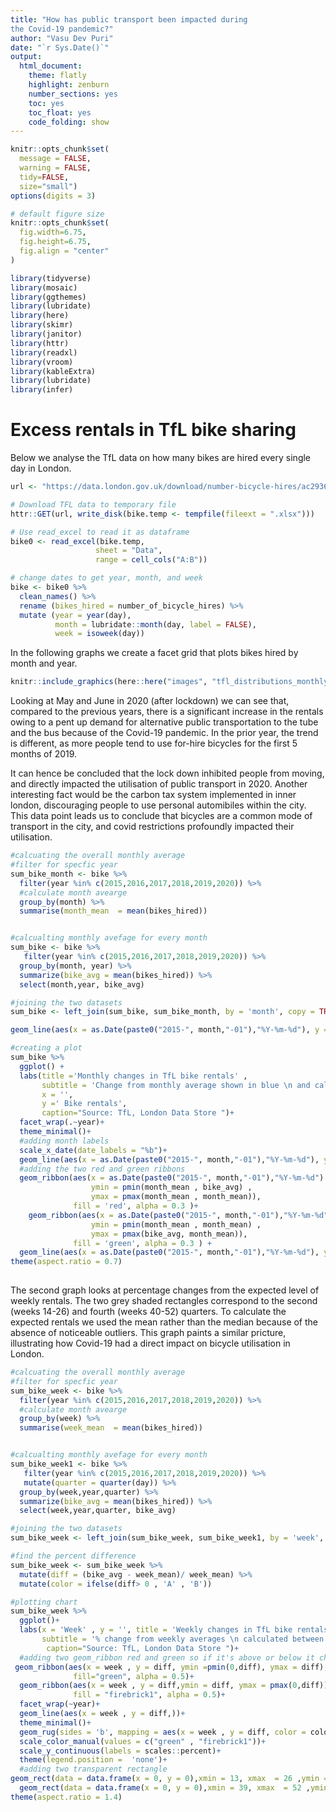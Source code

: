 ```yaml
---
title: "How has public transport been impacted during 
the Covid-19 pandemic?"
author: "Vasu Dev Puri"
date: "`r Sys.Date()`"
output:
  html_document:
    theme: flatly
    highlight: zenburn
    number_sections: yes
    toc: yes
    toc_float: yes
    code_folding: show
---
```



```r
knitr::opts_chunk$set(
  message = FALSE, 
  warning = FALSE, 
  tidy=FALSE,     
  size="small")   
options(digits = 3)

# default figure size
knitr::opts_chunk$set(
  fig.width=6.75, 
  fig.height=6.75,
  fig.align = "center"
)
```


```r
library(tidyverse)  
library(mosaic)
library(ggthemes)
library(lubridate)
library(here)
library(skimr)
library(janitor)
library(httr)
library(readxl)
library(vroom)
library(kableExtra)
library(lubridate)
library(infer)
```


# Excess rentals in TfL bike sharing

Below we analyse the TfL data on how many bikes are hired every single day in London.

```r
url <- "https://data.london.gov.uk/download/number-bicycle-hires/ac29363e-e0cb-47cc-a97a-e216d900a6b0/tfl-daily-cycle-hires.xlsx"
```

```r
# Download TFL data to temporary file
httr::GET(url, write_disk(bike.temp <- tempfile(fileext = ".xlsx")))
```

```r
# Use read_excel to read it as dataframe
bike0 <- read_excel(bike.temp,
                   sheet = "Data",
                   range = cell_cols("A:B"))

# change dates to get year, month, and week
bike <- bike0 %>% 
  clean_names() %>% 
  rename (bikes_hired = number_of_bicycle_hires) %>% 
  mutate (year = year(day),
          month = lubridate::month(day, label = FALSE),
          week = isoweek(day))
```

In the following graphs we create a facet grid that plots bikes hired by month and year.

```r
knitr::include_graphics(here::here("images", "tfl_distributions_monthly.png"), error = FALSE)
```

Looking at May and June in 2020 (after lockdown) we can see that, compared to the previous years, there is a significant increase in the rentals owing to a pent up demand for alternative public transportation to the tube and the bus because of the Covid-19 pandemic. In the prior year, the trend is different, as more people tend to use for-hire bicycles for the first 5 months of 2019. 

It can hence be concluded that the lock down inhibited people from moving, and directly impacted the utilisation of public transport in 2020. Another interesting fact would be the carbon tax system implemented in inner london, discouraging people to use personal automibiles within the city. This data point leads us to conclude that bicycles are a common mode of transport in the city, and covid restrictions profoundly impacted their utilisation.

```r
#calcuating the overall monthly average 
#filter for specfic year 
sum_bike_month <- bike %>%  
  filter(year %in% c(2015,2016,2017,2018,2019,2020)) %>%
  #calculate month avearge 
  group_by(month) %>%
  summarise(month_mean  = mean(bikes_hired))


#calcualting monthly avefage for every month  
sum_bike <- bike %>%
   filter(year %in% c(2015,2016,2017,2018,2019,2020)) %>%
  group_by(month, year) %>%
  summarize(bike_avg = mean(bikes_hired)) %>%
  select(month,year, bike_avg)

#joining the two datasets
sum_bike <- left_join(sum_bike, sum_bike_month, by = 'month', copy = TRUE) 

geom_line(aes(x = as.Date(paste0("2015-", month,"-01"),"%Y-%m-%d"), y = bike_avg))

#creating a plot
sum_bike %>%
  ggplot() +
  labs(title ='Monthly changes in TfL bike rentals' ,
       subtitle = 'Change from monthly average shown in blue \n and calculated between 2015-2019',
       x = '',
       y =' Bike rentals', 
       caption="Source: TfL, London Data Store ")+
  facet_wrap(.~year)+
  theme_minimal()+
  #adding month labels 
  scale_x_date(date_labels = "%b")+
  geom_line(aes(x = as.Date(paste0("2015-", month,"-01"),"%Y-%m-%d"), y = month_mean), color ='blue' , size = 1)+
  #adding the two red and green ribbons 
  geom_ribbon(aes(x = as.Date(paste0("2015-", month,"-01"),"%Y-%m-%d") , y = bike_avg,
                  ymin = pmin(month_mean , bike_avg) , 
                  ymax = pmax(month_mean , month_mean)), 
              fill = 'red', alpha = 0.3 )+ 
    geom_ribbon(aes(x = as.Date(paste0("2015-", month,"-01"),"%Y-%m-%d") , y = bike_avg,
                  ymin = pmin(month_mean , month_mean) , 
                  ymax = pmax(bike_avg, month_mean)), 
              fill = 'green', alpha = 0.3 ) +
  geom_line(aes(x = as.Date(paste0("2015-", month,"-01"),"%Y-%m-%d"), y = bike_avg)) +
theme(aspect.ratio = 0.7)
  
```
The second graph looks at percentage changes from the expected level of weekly rentals. The two grey shaded rectangles correspond to the second (weeks 14-26) and fourth (weeks 40-52) quarters. To calculate the expected rentals we used the mean rather than the median because of the absence of noticeable outliers. This graph paints a similar pricture, illustrating how Covid-19 had a direct impact on bicycle utilisation in London. 



```r

#calcuating the overall monthly average 
#filter for specfic year 
sum_bike_week <- bike %>%  
  filter(year %in% c(2015,2016,2017,2018,2019,2020)) %>%
  #calculate month avearge 
  group_by(week) %>%
  summarise(week_mean  = mean(bikes_hired))


#calcualting monthly avefage for every month  
sum_bike_week1 <- bike %>%
   filter(year %in% c(2015,2016,2017,2018,2019,2020)) %>%
   mutate(quarter = quarter(day)) %>%
  group_by(week,year,quarter) %>%
  summarize(bike_avg = mean(bikes_hired)) %>%
  select(week,year,quarter, bike_avg)

#joining the two datasets
sum_bike_week <- left_join(sum_bike_week, sum_bike_week1, by = 'week', copy = TRUE) 

#find the percent difference 
sum_bike_week <- sum_bike_week %>%
  mutate(diff = (bike_avg - week_mean)/ week_mean) %>%
  mutate(color = ifelse(diff> 0 , 'A' , 'B'))

#plotting chart
sum_bike_week %>%
  ggplot()+
  labs(x = 'Week' , y = '', title = 'Weekly changes in TfL bike rentals',
       subtitle = '% change from weekly averages \n calculated between 2015-2019',
        caption="Source: TfL, London Data Store ")+
  #adding two geom_ribbon red and green so if it's above or below it changes color 
 geom_ribbon(aes(x = week , y = diff, ymin =pmin(0,diff), ymax = diff), 
              fill="green", alpha = 0.5)+
  geom_ribbon(aes(x = week , y = diff,ymin = diff, ymax = pmax(0,diff)), 
              fill = "firebrick1", alpha = 0.5)+
  facet_wrap(~year)+
  geom_line(aes(x = week , y = diff,))+
  theme_minimal()+
  geom_rug(sides = 'b', mapping = aes(x = week , y = diff, color = color))+
  scale_color_manual(values = c("green" , "firebrick1"))+
  scale_y_continuous(labels = scales::percent)+
  theme(legend.position =  'none')+
  #adding two transparent rectangle
geom_rect(data = data.frame(x = 0, y = 0),xmin = 13, xmax  = 26 ,ymin = -0.6, ymax = 0.65 , alpha =  0.2,) + 
  geom_rect(data = data.frame(x = 0, y = 0),xmin = 39, xmax  = 52 ,ymin = -0.6, ymax = 0.6 , alpha =  0.2) +
theme(aspect.ratio = 1.4)
```


